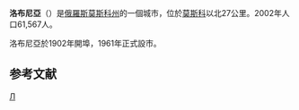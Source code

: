 {{Refimprove|time=2022-02-23T03:54:38+00:00}}
{{Infobox Russian town}}
'''洛布尼亞'''（{{lang|ru|Ло́бня}}）是[[俄羅斯|俄羅斯]][[莫斯科州|莫斯科州]]的一個城市，位於[[莫斯科|莫斯科]]以北27公里。2002年人口61,567人。

洛布尼亞於1902年開埠，1961年正式設市。

==参考文献==
{{reflist}}

{{Cities and towns in Moscow Oblast}}

[[Category:莫斯科州城市|Л]]